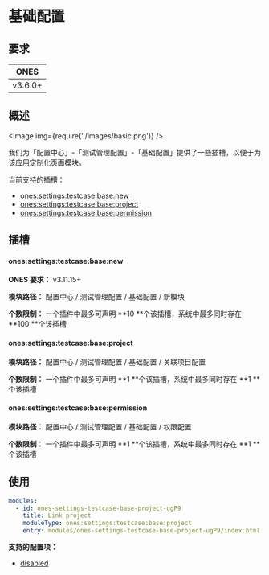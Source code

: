 
# 基础配置

## 要求

| **ONES** |
| :------: |
| v3.6.0+  |

## 概述

<Image img={require('./images/basic.png')} />

我们为「配置中心」-「测试管理配置」-「基础配置」提供了一些插槽，以便于为该应用定制化页面模块。

当前支持的插槽：

- [ones:settings:testcase:base:new](#onessettingstestcasebasenew)
- [ones:settings:testcase:base:project](#onessettingstestcasebaseproject)
- [ones:settings:testcase:base:permission](#onessettingstestcasebasepermission)

## 插槽

#### ones:settings:testcase:base:new

**ONES 要求：** v3.11.15+

**模块路径：** 配置中心 / 测试管理配置 / 基础配置 / 新模块

**个数限制：** 一个插件中最多可声明 **10 **个该插槽，系统中最多同时存在 **100 **个该插槽

#### ones:settings:testcase:base:project

**模块路径：** 配置中心 / 测试管理配置 / 基础配置 / 关联项目配置

**个数限制：** 一个插件中最多可声明 **1 **个该插槽，系统中最多同时存在 **1 **个该插槽

#### ones:settings:testcase:base:permission

**模块路径：** 配置中心 / 测试管理配置 / 基础配置 / 权限配置

**个数限制：** 一个插件中最多可声明 **1 **个该插槽，系统中最多同时存在 **1 **个该插槽

## 使用

```yaml
modules:
  - id: ones-settings-testcase-base-project-ugP9
    title: Link project
    moduleType: ones:settings:testcase:base:project
    entry: modules/ones-settings-testcase-base-project-ugP9/index.html
```

**支持的配置项：**

- [disabled](../../../../../../reference/config/plugin.yaml#disabled)
